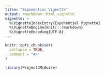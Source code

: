 ```yaml
---
title: "Exponential Vignette"
output: rmarkdown::html_vignette
vignette: >
  %\VignetteIndexEntry{Exponential Vignette}
  %\VignetteEngine{knitr::rmarkdown}
  %\VignetteEncoding{UTF-8}
---
```


```r
knitr::opts_chunk$set(
  collapse = TRUE,
  comment = "#>"
)
```

```r
library(Project3McGuire)
```
